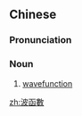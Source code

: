 {{also|波函数}}
==Chinese==
{{zh-forms|s=波函数|type=12}}
{{wikipedia|lang=zh}}

===Pronunciation===
{{zh-pron
|m=bōhánshù
|c=bo1 haam4 sou3
|cat=n
}}

===Noun===
{{zh-noun}}

# {{lb|zh|quantum mechanics}} [[wavefunction]]

[[zh:波函數]]